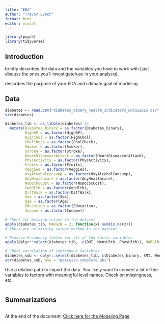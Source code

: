 ```yaml
---
title: "EDA"
author: "Trevor Lynch"
format: html
editor: visual
---
```


```r
library(psych)
library(tidyverse)
```


## Introduction

briefly describes the data and the variables you have to work with (just discuss the ones you’ll investigate/use in your analysis).


describes the purpose of your EDA and ultimate goal of modeling.


## Data
```r
diabetes <- read.csv("diabetes_binary_health_indicators_BRFSS2015.csv", header = T)
str(diabetes)

diabetes_tib <- as_tibble(diabetes) |>
  mutate(Diabetes_binary = as.factor(Diabetes_binary),
         HighBP = as.factor(HighBP),
         HighChol = as.factor(HighChol),
         CholCheck = as.factor(CholCheck),
         Smoker = as.factor(Smoker),
         Stroke = as.factor(Stroke),
         HeartDiseaseorAttack = as.factor(HeartDiseaseorAttack),
         PhysActivity = as.factor(PhysActivity),
         Fruits = as.factor(Fruits),
         Veggies = as.factor(Veggies),
         HvyAlcoholConsump = as.factor(HvyAlcoholConsump),
         AnyHealthcare = as.factor(AnyHealthcare),
         NoDocbcCost = as.factor(NoDocbcCost),
         GenHlth = as.factor(GenHlth),
         DiffWalk = as.factor(DiffWalk),
         Sex = as.factor(Sex),
         Age = as.factor(Age),
         Education = as.factor(Education),
         Income = as.factor(Income))

# Check for missing values in the dataset
apply(diabetes_tib, MARGIN = 2, function(x) sum(is.na(x)))
# There are no missing values marked in the dataset

# Produce Frequency tables for all of the factor variables
apply(dplyr::select(diabetes_tib, -c(BMI, MentHlth, PhysHlth)), MARGIN = 2, table)

# Check correlation of continuous variables
diabetes_sub <- dplyr::select(diabetes_tib, c(Diabetes_binary, BMI, MentHlth, PhysHlth))
cor(diabetes_sub, use = "pairwise.complete.obs")

```
Use a relative path to import the data. You likely want to convert a lot of the variables to factors with
meaningful level names.
Check on missingness, etc.
```r

```


## Summarizations
```r

```


At the end of the document: 
[Click here for the Modeling Page](Modeling.html)